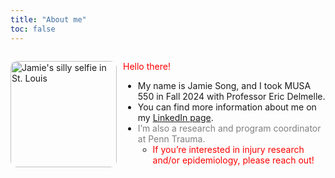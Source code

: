 ```yaml
---
title: "About me"
toc: false
---
```


<div style="display: flex; gap: 10px; align-items: flex-start;">

<img src="images/jamie_stl.png" alt="Jamie's silly selfie in St. Louis" style="width: 170px; border-radius: 10px;">

<div>
  <p><span style="color:red">Hello there!</span></p>

  - My name is Jamie Song, and I took MUSA 550 in Fall 2024 with Professor Eric Delmelle.
  - You can find more information about me on my [LinkedIn page](https://www.linkedin.com/in/songjamie/).
  - <span style="color:gray">I'm also a research and program coordinator at Penn Trauma.</span>
    - <span style="color:red">If you're interested in injury research and/or epidemiology, please reach out!</span>
</div>

</div>